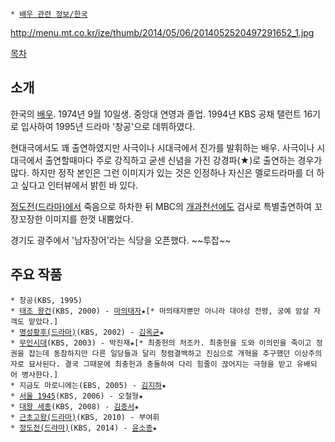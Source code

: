  * [[배우 관련 정보/한국]]

http://menu.mt.co.kr/ize/thumb/2014/05/06/2014052520497291652_1.jpg

[[목차]]
== 소개 ==
한국의 [[배우]]. 1974년 9월 10일생. 중앙대 연영과 졸업. 1994년 KBS 공채 탤런트 16기로 입사하여 1995년 드라마 '창공'으로 데뷔하였다.

현대극에서도 꽤 출연하였지만 사극이나 시대극에서 진가를 발휘하는 배우. 사극이나 시대극에서 출연할때마다 주로 강직하고 굳센 신념을 가진 강경파(★)로 출연하는 경우가 많다. 하지만 정작 본인은 그런 이미지가 있는 것은 인정하나 자신은 멜로드라마를 더 하고 싶다고 인터뷰에서 밝힌 바 있다.

[[정도전(드라마)]]에서 죽음으로 하차한 뒤 MBC의 [[개과천선]]에도 검사로 특별출연하여 꼬장꼬장한 이미지를 한껏 내뿜었다.

경기도 광주에서 '남자장어'라는 식당을 오픈했다. ~~투잡~~

== 주요 작품 ==
 * 창공(KBS, 1995)
 * [[태조 왕건]](KBS, 2000) - [[마의태자]]★[* 마의태자뿐만 아니라 대야성 전령, 궁예 암살 자객도 맡았다.]
 * [[명성황후(드라마)]](KBS, 2002) - [[김옥균]]★
 * [[무인시대]](KBS, 2003) - 박진재★[* 최충헌의 처조카. 최충헌을 도와 이의민을 죽이고 정권을 잡는데 동참하지만 다른 일당들과 달리 청렴결백하고 진심으로 개혁을 추구했던 이상주의자로 묘사된다. 결국 그때문에 최충헌과 충돌하여 다리 힘줄이 끊어지는 극형을 받고 유배되어 병사한다.]
 * 지금도 마로니에는(EBS, 2005) - [[김지하]]★
 * [[서울 1945]](KBS, 2006) - 오철형★
 * [[대왕 세종]](KBS, 2008) - [[김종서]]★
 * [[근초고왕(드라마)]](KBS, 2010) - 부여휘 
 * [[정도전(드라마)]](KBS, 2014) - [[윤소종]]★

